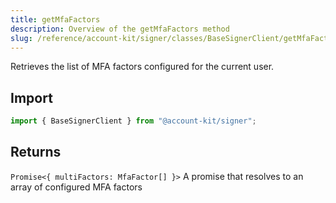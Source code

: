 ```yaml
---
title: getMfaFactors
description: Overview of the getMfaFactors method
slug: /reference/account-kit/signer/classes/BaseSignerClient/getMfaFactors
---
```



Retrieves the list of MFA factors configured for the current user.

## Import

```ts
import { BaseSignerClient } from "@account-kit/signer";
```

## Returns

`Promise<{ multiFactors: MfaFactor[] }>`
A promise that resolves to an array of configured MFA factors
